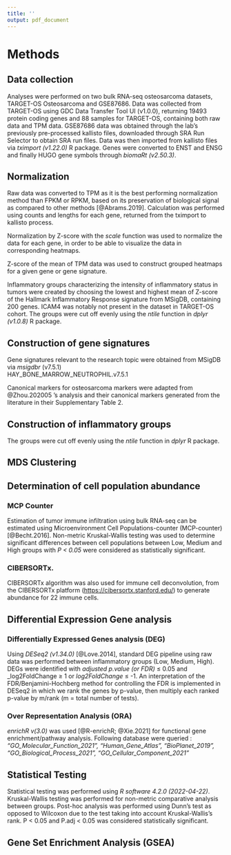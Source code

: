 ```yaml
---
title: ''
output: pdf_document
---
```


# Methods

## Data collection

Analyses were performed on two bulk RNA-seq osteosarcoma datasets,
TARGET-OS Osteosarcoma and GSE87686. Data was collected from TARGET-OS
using GDC Data Transfer Tool UI (v1.0.0), returning 19493 protein coding
genes and 88 samples for TARGET-OS, containing both raw data and TPM
data. GSE87686 data was obtained through the lab's previously
pre-processed kallisto files, downloaded through SRA Run Selector to
obtain SRA run files. Data was then imported from kallisto files via
*tximport (v1.22.0)* R package. Genes were converted to ENST and ENSG
and finally HUGO gene symbols through *biomaRt (v2.50.3)*.

## Normalization

Raw data was converted to TPM as it is the best performing normalization
method than FPKM or RPKM, based on its preservation of biological signal
as compared to other methods [@Abrams.2019]. Calculation was performed
using counts and lengths for each gene, returned from the tximport to
kallisto process.

Normalization by Z-score with the *scale* function was used to normalize
the data for each gene, in order to be able to visualize the data in
corresponding heatmaps.

Z-score of the mean of TPM data was used to construct grouped heatmaps
for a given gene or gene signature.

Inflammatory groups characterizing the intensity of inflammatory status
in tumors were created by choosing the lowest and highest mean of
Z-score of the Hallmark Inflammatory Response signature from MSigDB,
containing 200 genes. ICAM4 was notably not present in the dataset in
TARGET-OS cohort. The groups were cut off evenly using the *ntile*
function in *dplyr (v1.0.8)* R package.

## Construction of gene signatures

Gene signatures relevant to the research topic were obtained from MSigDB
via *msigdbr* (v7.5.1)\
HAY_BONE_MARROW_NEUTROPHIL.v7.5.1

Canonical markers for osteosarcoma markers were adapted from
@Zhou.202005 's analysis and their canonical markers generated from the
literature in their Supplementary Table 2.

## Construction of inflammatory groups

The groups were cut off evenly using the *ntile* function in *dplyr* R
package.

## MDS Clustering

## Determination of cell population abundance

### MCP Counter

Estimation of tumor immune infiltration using bulk RNA-seq can be
estimated using Microenvironment Cell Populations-counter (MCP-counter)
[@Becht.2016]. Non-metric Kruskal-Wallis testing was used to determine
significant differences between cell populations between Low, Medium and
High groups with *P \< 0.05* were considered as statistically
significant.

### CIBERSORTx.

CIBERSORTx algorithm was also used for immune cell deconvolution, from
the CIBERSORTx platform (<https://cibersortx.stanford.edu/>) to generate
abundance for 22 immune cells.

## Differential Expression Gene analysis

### Differentially Expressed Genes analysis (DEG)

Using *DESeq2 (v1.34.0)* [@Love.2014], standard DEG pipeline using raw
data was performed between inflammatory groups (Low, Medium, High). DEGs
were identified with *adjusted p.value (or FDR)* $\le$ 0.05 and
\_log2FoldChange $\ge$ 1 or *log2FoldChange* $\le$ -1. An interpretation
of the FDR/Benjamini-Hochberg method for controlling the FDR is
implemented in DESeq2 in which we rank the genes by p-value, then
multiply each ranked p-value by m/rank (m = total number of tests).

### Over Representation Analysis (ORA)

*enrichR v(3.0)* was used [@R-enrichR; @Xie.2021] for functional gene
enrichment/pathway analysis. Following database were queried :
*"GO_Molecular_Function_2021", "Human_Gene_Atlas", "BioPlanet_2019",
"GO_Biological_Process_2021", "GO_Cellular_Component_2021"*

## Statistical Testing

Statistical testing was performed using *R software 4.2.0 (2022-04-22)*.
Kruskal-Wallis testing was performed for non-metric comparative analysis
between groups. Post-hoc analysis was performed using Dunn's test as
opposed to Wilcoxon due to the test taking into account Kruskal-Wallis's
rank. P \< 0.05 and P.adj \< 0.05 was considered statistically
significant.

## Gene Set Enrichment Analysis (GSEA)

\newpage
